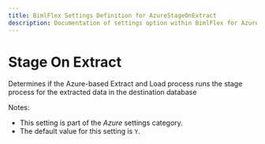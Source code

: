 ```yaml
---
title: BimlFlex Settings Definition for AzureStageOnExtract
description: Documentation of settings option within BimlFlex for AzureStageOnExtract
---
```

<head>
  <meta name="varigenceProduct" content="BimlFlex"></meta>
  <meta name="varigenceArticleType" content="Reference"></meta>
</head>

# Stage On Extract

Determines if the Azure-based Extract and Load process runs the stage process for the extracted data in the destination database

Notes:

* This setting is part of the *Azure* settings category.
* The default value for this setting is `Y`.
